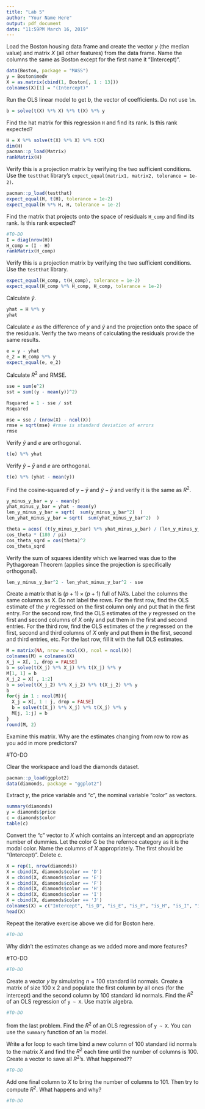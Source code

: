 ```yaml
---
title: "Lab 5"
author: "Your Name Here"
output: pdf_document
date: "11:59PM March 16, 2019"
---
```


Load the Boston housing data frame and create the vector $y$ (the median value) and matrix $X$ (all other features) from the data frame. Name the columns the same as Boston except for the first name it "(Intercept)".

```r
data(Boston, package = "MASS")
y = Boston$medv
X = as.matrix(cbind(1, Boston[, 1 : 13]))
colnames(X)[1] = "(Intercept)"
```

Run the OLS linear model to get $b$, the vector of coefficients. Do not use `lm`.

```r
b = solve(t(X) %*% X) %*% t(X) %*% y
```

Find the hat matrix for this regression `H` and find its rank. Is this rank expected?

```r
H = X %*% solve(t(X) %*% X) %*% t(X)
dim(H)
pacman::p_load(Matrix)
rankMatrix(H)
```

Verify this is a projection matrix by verifying the two sufficient conditions. Use the `testthat` library's `expect_equal(matrix1, matrix2, tolerance = 1e-2)`.

```r
pacman::p_load(testthat)
expect_equal(H, t(H), tolerance = 1e-2)
expect_equal(H %*% H, H, tolerance = 1e-2)
```

Find the matrix that projects onto the space of residuals `H_comp` and find its rank. Is this rank expected?

```r
#TO-DO
I = diag(nrow(H))
H_comp = (I - H)
rankMatrix(H_comp)
```

Verify this is a projection matrix by verifying the two sufficient conditions. Use the `testthat` library.

```r
expect_equal(H_comp, t(H_comp), tolerance = 1e-2)
expect_equal(H_comp %*% H_comp, H_comp, tolerance = 1e-2)
```

Calculate $\hat{y}$.

```r
yhat = H %*% y
yhat
```

Calculate $e$ as the difference of $y$ and $\hat{y}$ and the projection onto the space of the residuals. Verify the two means of calculating the residuals provide the same results.

```r
e = y - yhat
e_2 = H_comp %*% y
expect_equal(e, e_2)
```

Calculate $R^2$ and RMSE.

```r
sse = sum(e^2)
sst = sum((y - mean(y))^2)

Rsquared = 1 - sse / sst
Rsquared

mse = sse / (nrow(X) - ncol(X))
rmse = sqrt(mse) #rmse is standard deviation of errors
rmse
```

Verify $\hat{y}$ and $e$ are orthogonal.

```r
t(e) %*% yhat
```

Verify $\hat{y} - \bar{y}$ and $e$ are orthogonal.

```r
t(e) %*% (yhat - mean(y))
```

Find the cosine-squared of $y - \bar{y}$ and $\hat{y} - \bar{y}$ and verify it is the same as $R^2$.

```r
y_minus_y_bar = y - mean(y)
yhat_minus_y_bar = yhat - mean(y)
len_y_minus_y_bar = sqrt(  sum(y_minus_y_bar^2)  )
len_yhat_minus_y_bar = sqrt(  sum(yhat_minus_y_bar^2)  )

theta = acos( (t(y_minus_y_bar) %*% yhat_minus_y_bar) / (len_y_minus_y_bar * len_yhat_minus_y_bar) )
cos_theta * (180 / pi)
cos_theta_sqrd = cos(theta)^2
cos_theta_sqrd
```

Verify the sum of squares identity which we learned was due to the Pythagorean Theorem (applies since the projection is specifically orthogonal).

```r
len_y_minus_y_bar^2 - len_yhat_minus_y_bar^2 - sse 
```

Create a matrix that is $(p + 1) \times (p + 1)$ full of NA's. Label the columns the same columns as X. Do not label the rows. For the first row, find the OLS estimate of the $y$ regressed on the first column only and put that in the first entry. For the second row, find the OLS estimates of the $y$ regressed on the first and second columns of $X$ only and put them in the first and second entries. For the third row, find the OLS estimates of the $y$ regressed on the first, second and third columns of $X$ only and put them in the first, second and third entries, etc. For the last row, fill it with the full OLS estimates.

```r
M = matrix(NA, nrow = ncol(X), ncol = ncol(X))
colnames(M) = colnames(X)
X_j = X[, 1, drop = FALSE]
b = solve(t(X_j) %*% X_j) %*% t(X_j) %*% y
M[1, 1] = b
X_j_2 = X[ , 1:2]
b = solve(t(X_j_2) %*% X_j_2) %*% t(X_j_2) %*% y
b
for(j in 1 : ncol(M)){
  X_j = X[, 1 : j, drop = FALSE]
  b = solve(t(X_j) %*% X_j) %*% t(X_j) %*% y
  M[j, 1:j] = b
}
round(M, 2)
```

Examine this matrix. Why are the estimates changing from row to row as you add in more predictors?

#TO-DO

Clear the workspace and load the diamonds dataset.

```r
pacman::p_load(ggplot2)
data(diamonds, package = "ggplot2")
```

Extract $y$, the price variable and "c", the nominal variable "color" as vectors.

```r
summary(diamonds)
y = diamonds$price
c = diamonds$color
table(c)
```

Convert the "c" vector to $X$ which contains an intercept and an appropriate number of dummies. Let the color G be the refernce category as it is the modal color. Name the columns of $X$ appropriately. The first should be "(Intercept)". Delete c.

```r

X = rep(1, nrow(diamonds))
X = cbind(X, diamonds$color == 'D')
X = cbind(X, diamonds$color == 'E')
X = cbind(X, diamonds$color == 'F')
X = cbind(X, diamonds$color == 'H')
X = cbind(X, diamonds$color == 'I')
X = cbind(X, diamonds$color == 'J')
colnames(X) = c("Intercept", "is_D", "is_E", "is_F", "is_H", "is_I", "is_J")
head(X)
```

Repeat the iterative exercise above we did for Boston here.

```r
#TO-DO
```

Why didn't the estimates change as we added more and more features?

#TO-DO


```r
#TO-DO
```

Create a vector $y$ by simulating $n = 100$ standard iid normals. Create a matrix of size 100 x 2 and populate the first column by all ones (for the intercept) and the second column by 100 standard iid normals. Find the $R^2$ of an OLS regression of `y ~ X`. Use matrix algebra.

```r
#TO-DO
```

 from the last problem. Find the $R^2$ of an OLS regression of `y ~ X`. You can use the `summary` function of an `lm` model.

Write a for loop to each time bind a new column of 100 standard iid normals to the matrix $X$ and find the $R^2$ each time until the number of columns is 100. Create a vector to save all $R^2$'s. What happened??


```r
#TO-DO
```

Add one final column to $X$ to bring the number of columns to 101. Then try to compute $R^2$. What happens and why?

```r
#TO-DO
```

